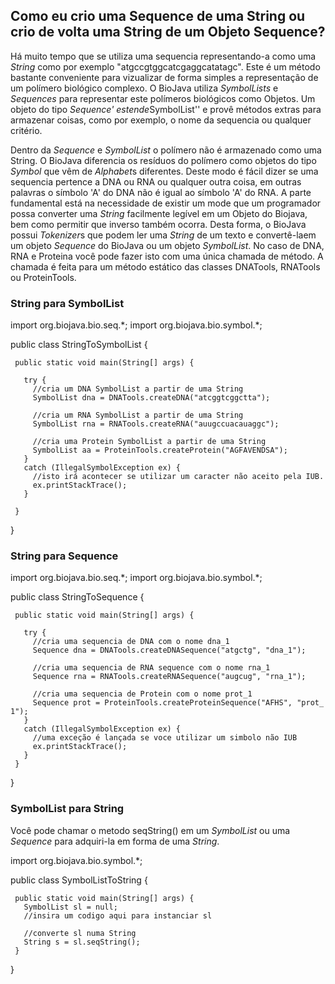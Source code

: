 == Como eu crio uma Sequence de uma String ou crio de volta uma String de um Objeto Sequence? ==

Há muito tempo que se utiliza uma sequencia representando-a como uma ''String'' como por exemplo "atgccgtggcatcgaggcatatagc". Este é um método bastante conveniente para vizualizar de forma simples a representação de um polímero biológico complexo. 
O BioJava utiliza ''SymbolLists'' e ''Sequences'' para representar este polímeros biológicos como Objetos. Um objeto do tipo ''Sequence' estende ''SymbolList'' e provê métodos extras para armazenar coisas, como por exemplo, o nome da sequencia ou qualquer critério.

Dentro da ''Sequence'' e ''SymbolList'' o polímero não é armazenado como uma String. O BioJava diferencia os resíduos do polímero como objetos do tipo ''Symbol'' que vêm de ''Alphabet''s diferentes. Deste modo é fácil dizer se uma sequencia pertence a DNA ou RNA ou qualquer outra coisa, em outras palavras o símbolo 'A' do DNA não é igual ao símbolo 'A' do RNA. A parte fundamental está na necessidade de existir um mode que um programador possa converter uma ''String'' facilmente legível em um Objeto do Biojava, bem como permitir que inverso também ocorra. Desta forma, o BioJava possui ''Tokenizer''s que podem ler uma ''String'' de um texto e convertê-laem um objeto ''Sequence'' do BioJava ou um objeto ''SymbolList''. No caso de DNA, RNA e Proteina você pode fazer isto com uma única chamada de método. A chamada é feita para um método estático das classes DNATools, RNATools ou ProteinTools.

=== String para SymbolList ===

<java>
import org.biojava.bio.seq.*;
import org.biojava.bio.symbol.*;

public class StringToSymbolList {
  public static void main(String[] args) {
   
    try {
      //cria um DNA SymbolList a partir de uma String
      SymbolList dna = DNATools.createDNA("atcggtcggctta");

      //cria um RNA SymbolList a partir de uma String
      SymbolList rna = RNATools.createRNA("auugccuacauaggc");

      //cria uma Protein SymbolList a partir de uma String
      SymbolList aa = ProteinTools.createProtein("AGFAVENDSA");
    }
    catch (IllegalSymbolException ex) {
      //isto irá acontecer se utilizar um caracter não aceito pela IUB.
      ex.printStackTrace();
    }
   
  }
}
</java>

=== String para Sequence === 

<java>
import org.biojava.bio.seq.*;
import org.biojava.bio.symbol.*;

public class StringToSequence {
  public static void main(String[] args) {

    try {
      //cria uma sequencia de DNA com o nome dna_1
      Sequence dna = DNATools.createDNASequence("atgctg", "dna_1");

      //cria uma sequencia de RNA sequence com o nome rna_1
      Sequence rna = RNATools.createRNASequence("augcug", "rna_1");

      //cria uma sequencia de Protein com o nome prot_1
      Sequence prot = ProteinTools.createProteinSequence("AFHS", "prot_1");
    }
    catch (IllegalSymbolException ex) {
      //uma exceção é lançada se voce utilizar um simbolo não IUB 
      ex.printStackTrace();
    }
  }
}
</java>

=== SymbolList para String === 

Você pode chamar o metodo seqString() em um ''SymbolList'' ou uma ''Sequence'' para adquiri-la em forma de uma ''String''.

<java>
import org.biojava.bio.symbol.*;

public class SymbolListToString {
  public static void main(String[] args) {
    SymbolList sl = null;
    //insira um codigo aqui para instanciar sl
   
    //converte sl numa String
    String s = sl.seqString();
  }
}
</java>